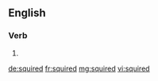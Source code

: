 ==English==

===Verb===
{{head|en|verb form}}

# {{en-past of|squire}}

[[de:squired]]
[[fr:squired]]
[[mg:squired]]
[[vi:squired]]